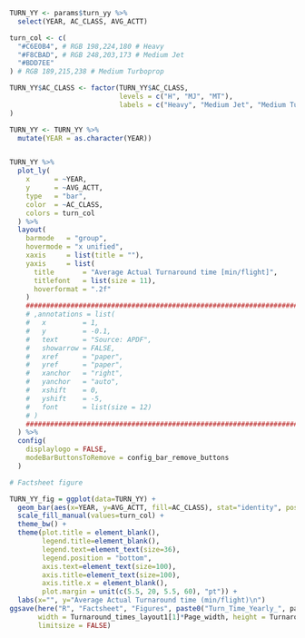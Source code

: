 
```r

TURN_YY <- params$turn_yy %>%
  select(YEAR, AC_CLASS, AVG_ACTT)

turn_col <- c(
  "#C6E0B4", # RGB 198,224,180 # Heavy
  "#F8CBAD", # RGB 248,203,173 # Medium Jet
  "#BDD7EE"
) # RGB 189,215,238 # Medium Turboprop

TURN_YY$AC_CLASS <- factor(TURN_YY$AC_CLASS,
                           levels = c("H", "MJ", "MT"),
                           labels = c("Heavy", "Medium Jet", "Medium Turboprop")
)

TURN_YY <- TURN_YY %>%
  mutate(YEAR = as.character(YEAR))


TURN_YY %>%
  plot_ly(
    x      = ~YEAR,
    y      = ~AVG_ACTT,
    type   = "bar",
    color  = ~AC_CLASS,
    colors = turn_col
  ) %>%
  layout(
    barmode   = "group",
    hovermode = "x unified",
    xaxis     = list(title = ""),
    yaxis     = list(
      title       = "Average Actual Turnaround time [min/flight]",
      titlefont   = list(size = 11),
      hoverformat = ".2f"
    )
    ##############################################################################
    # ,annotations = list(
    #   x         = 1,
    #   y         = -0.1,
    #   text      = "Source: APDF",
    #   showarrow = FALSE,
    #   xref      = "paper",
    #   yref      = "paper",
    #   xanchor   = "right",
    #   yanchor   = "auto",
    #   xshift    = 0,
    #   yshift    = -5,
    #   font      = list(size = 12)
    # )
    ##############################################################################
  ) %>%
  config(
    displaylogo = FALSE,
    modeBarButtonsToRemove = config_bar_remove_buttons
  )

```

```r

# Factsheet figure

TURN_YY_fig = ggplot(data=TURN_YY) +
  geom_bar(aes(x=YEAR, y=AVG_ACTT, fill=AC_CLASS), stat="identity", position = "dodge") +
  scale_fill_manual(values=turn_col) +
  theme_bw() +
  theme(plot.title = element_blank(),
        legend.title=element_blank(),
        legend.text=element_text(size=36),
        legend.position = "bottom",
        axis.text=element_text(size=100),
        axis.title=element_text(size=100),
        axis.title.x = element_blank(),
        plot.margin = unit(c(5.5, 20, 5.5, 60), "pt")) +
  labs(x="", y="Average Actual Turnaround time (min/flight)\n")
ggsave(here("R", "Factsheet", "Figures", paste0("Turn_Time_Yearly_", params$icao, ".png")), plot=TURN_YY_fig, 
       width = Turnaround_times_layout1[1]*Page_width, height = Turnaround_times_height1, units = "cm", dpi=100, 
       limitsize = FALSE)

```
